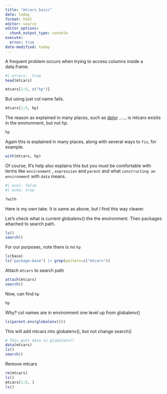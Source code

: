 ```yaml
---
title: "mtcars_basic"
date: today
format: html
editor: source
editor_options: 
  chunk_output_type: console
execute: 
  error: true
date-modified: today
---
```


<!-- #| error:   true means display error, but DO NOT halt -->

A frequent problem occurs when trying to access columns inside a data.frame.

```r
#| errors:  true
head(mtcars)

mtcars[1:5, c("hp")]
```

But using just col name fails.

```r
mtcars[1:5, hp]
```

The reason as explained in many places, such as [dplyr](https://dplyr.tidyverse.org/articles/programming.html) ....., is mtcars exisits in the environment, but not hp.

```r
hp
```

Again this is explained in many places, along with several ways to `fix`, for example.
```r
with(mtcars, hp)
```
Of course, R's help also explains this but you must be comfortable with terms like `environment` , `expression` and `parent` and what `constructing an environment` with `data` means.
```r
#| eval: false
#| echo: true

?with
```


Here is my own take.   It is same as above, but I find this way clearer.

Let's check what is current globalenv() the the environment.   Then packages attached to search path.
```r
ls()
search()
```



For our purposes, note there is no `hp`
```r
ls(base)
ls("package:base") |> grep(pattern=c("mtcars"))

```   

Attach `mtcars` to search path  
```r
attach(mtcars)
search()
```

Now, can find `hp`
```r
hp
```

Why?  col names are in environment one level up from  globalenv()
```r
ls(parent.env(globalenv()))

```





This will add mtcars into globalenv(), but not change search()
```r
# This puts data in globalenv()
data(mtcars)
ls()
search()
```

Remove mtcars
```r
rm(mtcars)
ls()
mtcars[1:5, ]
ls()
```



